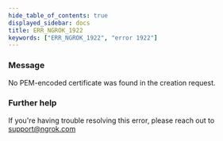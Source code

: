 ```yaml
---
hide_table_of_contents: true
displayed_sidebar: docs
title: ERR_NGROK_1922
keywords: ["ERR_NGROK_1922", "error 1922"]
---
```


### Message

No PEM-encoded certificate was found in the creation request.

### Further help

If you're having trouble resolving this error, please reach out to [support@ngrok.com](mailto:support@ngrok.com?subject=Help%20with%20ERR_NGROK_1922)
